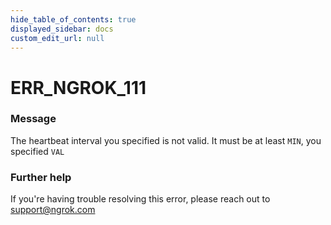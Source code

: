 ```yaml
---
hide_table_of_contents: true
displayed_sidebar: docs
custom_edit_url: null
---
```



# ERR_NGROK_111

### Message

The heartbeat interval you specified is not valid.
It must be at least `MIN`, you specified `VAL`

### Further help

If you're having trouble resolving this error, please reach out to [support@ngrok.com](mailto:support@ngrok.com?subject=Help%20with%20ERR_NGROK_111)

<ErrorDetails error="err_ngrok_111" />

